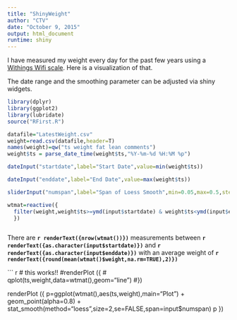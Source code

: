 ```yaml
---
title: "ShinyWeight"
author: "CTV"
date: "October 9, 2015"
output: html_document
runtime: shiny
---
```


I have measured my weight every day for the past few years using a [Withings Wifi scale](http://www.withings.com/us/en/products/smart-body-analyzer).  Here is a visualization of that.

The date range and the smoothing parameter can be adjusted via shiny widgets. 

```r
library(dplyr)
library(ggplot2)
library(lubridate)
source("RFirst.R")

datafile="LatestWeight.csv"
weight=read.csv(datafile,header=T)
names(weight)=qw("ts weight fat lean comments")
weight$ts = parse_date_time(weight$ts,"%Y-%m-%d %H:%M %p")

dateInput("startdate",label="Start Date",value=min(weight$ts))

dateInput("enddate",label="End Date",value=max(weight$ts))

sliderInput("numspan",label="Span of Loess Smooth",min=0.05,max=0.5,step=0.05,value=0.25)

wtmat=reactive({
  filter(weight,weight$ts>=ymd(input$startdate) & weight$ts<ymd(input$enddate))
  })



```


There are **`r renderText({nrow(wtmat())})`** measurements between **`r renderText({as.character(input$startdate)})`** and **`r renderText({as.character(input$enddate)})`** with an average weight of  **`r renderText({round(mean(wtmat()$weight,na.rm=TRUE),2)})` **

``` r

# this works!! 
#renderPlot ({
#  qplot(ts,weight,data=wtmat(),geom="line")
#})

renderPlot ({
  p=ggplot(wtmat(),aes(ts,weight),main="Plot") + 
    geom_point(alpha=0.8) + 
    stat_smooth(method="loess",size=2,se=FALSE,span=input$numspan) 
  p
})




